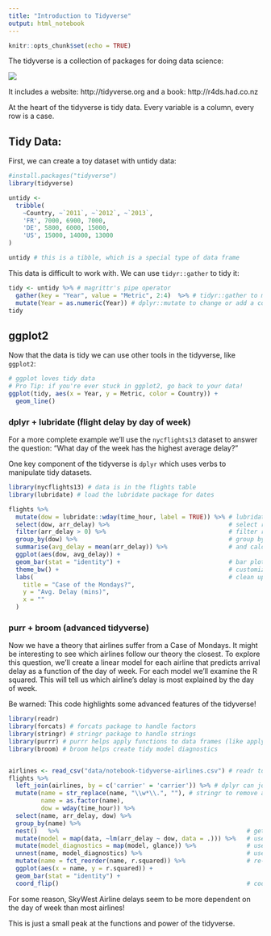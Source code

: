 ```yaml
---
title: "Introduction to Tidyverse"
output: html_notebook
---
```


```r
knitr::opts_chunk$set(echo = TRUE)
```


The tidyverse is a collection of packages for doing data science:

![](notebooks-tidyverse.png)

It includes a website: http://tidyverse.org and a book: http://r4ds.had.co.nz

At the heart of the tidyverse is tidy data. Every variable is a column, every row is a case.

## Tidy Data:

First, we can create a toy dataset with untidy data:

```r
#install.packages("tidyverse")
library(tidyverse)

untidy <- 
  tribble(
    ~Country, ~`2011`, ~`2012`, ~`2013`,
    'FR', 7000, 6900, 7000,
    'DE', 5800, 6000, 15000,
    'US', 15000, 14000, 13000
)

untidy # this is a tibble, which is a special type of data frame
```

This data is difficult to work with. We can use `tidyr::gather` to tidy it:

```r
tidy <- untidy %>% # magrittr's pipe operator
  gather(key = "Year", value = "Metric", 2:4)  %>% # tidyr::gather to make wide data tall
  mutate(Year = as.numeric(Year)) # dplyr::mutate to change or add a column
tidy
```


## ggplot2

Now that the data is tidy we can use other tools in the tidyverse, like `ggplot2`:

```r
# ggplot loves tidy data
# Pro Tip: if you're ever stuck in ggplot2, go back to your data!
ggplot(tidy, aes(x = Year, y = Metric, color = Country)) +
  geom_line()
```

### dplyr + lubridate (flight delay by day of week)

For a more complete example we'll use the `nycflights13` dataset to answer the question: "What day of the week has the highest average delay?"

One key component of the tidyverse is `dplyr` which uses verbs to manipulate tidy datasets.

```r
library(nycflights13) # data is in the flights table
library(lubridate) # load the lubridate package for dates

flights %>%
  mutate(dow = lubridate::wday(time_hour, label = TRUE)) %>% # lubridate to get week day from date object
  select(dow, arr_delay) %>%                                 # select relevant columns
  filter(arr_delay > 0) %>%                                  # filter rows on a condition
  group_by(dow) %>%                                          # group by day
  summarise(avg_delay = mean(arr_delay)) %>%                 # and calculate average delay
  ggplot(aes(dow, avg_delay)) +            
  geom_bar(stat = "identity") +                              # bar plots in ggplot2
  theme_bw() +                                               # customize the theme
  labs(                                                      # clean up the labels
    title = "Case of the Mondays?",
    y = "Avg. Delay (mins)",
    x = ""
  )
```

### purr + broom (advanced tidyverse)

Now we have a theory that airlines suffer from a Case of Mondays. It might be interesting to see which airlines follow our theory the closest. To explore this question, we'll create a linear model for each airline that predicts arrival delay as a function of the day of week. For each model we'll examine the R squared. This will tell us which airline's delay is most explained by the day of week.

Be warned: This code highlights some advanced features of the tidyverse!

```r
library(readr)
library(forcats) # forcats package to handle factors
library(stringr) # stringr package to handle strings
library(purrr) # purrr helps apply functions to data frames (like apply)
library(broom) # broom helps create tidy model diagnostics


airlines <- read_csv("data/notebook-tidyverse-airlines.csv") # readr to read in all kinds of data
flights %>% 
  left_join(airlines, by = c('carrier' = 'carrier')) %>% # dplyr can join tables
  mutate(name = str_replace(name, "\\w*\\.", ""), # stringr to remove abbreviations
         name = as.factor(name),
         dow = wday(time_hour)) %>%
  select(name, arr_delay, dow) %>% 
  group_by(name) %>% 
  nest()   %>%                                                    # get one list-col per airline
  mutate(model = map(data, ~lm(arr_delay ~ dow, data = .))) %>%   # use map to apply the lm to each airline
  mutate(model_diagnostics = map(model, glance)) %>%              # use broom's glance to calculate R squared for each model
  unnest(name, model_diagnostics) %>%                             # use unnest ot pull out the R squared data
  mutate(name = fct_reorder(name, r.squared)) %>%                 # re-order the airlines by R squared
  ggplot(aes(x = name, y = r.squared)) +                          
  geom_bar(stat = "identity") +
  coord_flip()                                                    # coord_flip rotates the ggplot object
```

For some reason, SkyWest Airline delays seem to be more dependent on the day of week than most airlines!

This is just a small peak at the functions and power of the tidyverse.
